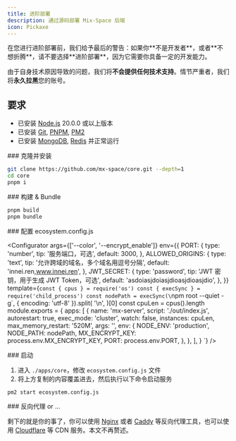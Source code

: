 ```yaml
---
title: 进阶部署
description: 通过源码部署 Mix-Space 后端
icon: Pickaxe
---
```



<Callout type="error">
在您进行进阶部署前，我们给予最后的警告：如果你**不是开发者**，或者**不想折腾**，请不要选择**进阶部署**，因为它需要你具备一定的开发能力。

由于自身技术原因导致的问题，我们将**不会提供任何技术支持**。情节严重者，我们将**永久拉黑**您的账号。

</Callout>

## 要求

- 已安装 [Node.js](https://nodejs.org/zh-cn/) 20.0.0 或以上版本
- 已安装 [Git](https://git-scm.com/downloads), [PNPM](https://pnpm.io/installation), [PM2](https://pm2.keymetrics.io/docs/usage/quick-start/)
- 已安装 [MongoDB](https://www.mongodb.com/try/download/community), [Redis](https://redis.io/download) 并正常运行

<Steps>
<Step>
### 克隆并安装

```bash
git clone https://github.com/mx-space/core.git --depth=1
cd core
pnpm i
```
</Step>

<Step>
### 构建 & Bundle

```bash
pnpm build
pnpm bundle
```
</Step>

<Step>
### 配置 ecosystem.config.js

<Configurator
  args={['--color', '--encrypt_enable']}
  env={{
    PORT: {
      type: 'number',
      tip: '服务端口，可选',
      default: 3000,
    },
    ALLOWED_ORIGINS: {
      type: 'text',
      tip: '允许跨域的域名，多个域名用逗号分隔',
      default: 'innei.ren,www.innei.ren',
    },
    JWT_SECRET: {
      type: 'password',
      tip: 'JWT 密钥，用于生成 JWT Token，可选',
      default: 'asdoiasjdoiasjdioasjdioasjdio',
    },
  }}
  template={`const { cpus } = require('os')
const { execSync } = require('child_process')
const nodePath = execSync(\`npm root --quiet -g\`, { encoding: 'utf-8' }).split(
  '\\n',
)[0]
const cpuLen = cpus().length
module.exports = {
  apps: [
    {
      name: 'mx-server',
      script: './out/index.js',
      autorestart: true,
      exec_mode: 'cluster',
      watch: false,
      instances: cpuLen,
      max_memory_restart: '520M',
      args: '',
      env: {
        NODE_ENV: 'production',
        NODE_PATH: nodePath,
        MX_ENCRYPT_KEY: process.env.MX_ENCRYPT_KEY,
        PORT: process.env.PORT,
      },
    },
  ],
}
`}
/>
</Step>

<Step>
### 启动

1. 进入 `./apps/core`，修改 `ecosystem.config.js` 文件
2. 将上方复制的内容覆盖进去，然后执行以下命令启动服务

```bash
pm2 start ecosystem.config.js
```
</Step>

<Step>
### 反向代理 or ...

剩下的就是你的事了，你可以使用 [Nginx](https://nginx.org/en/download.html) 或者 [Caddy](https://caddyserver.com/download) 等反向代理工具，也可以使用 [Cloudflare](https://www.cloudflare.com/) 等 CDN 服务。本文不再赘述。

</Step>
</Steps>